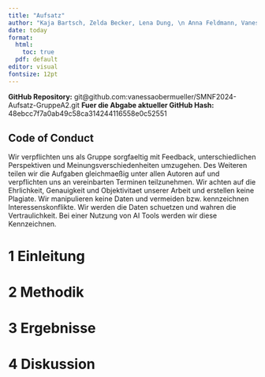 ```yaml
---
title: "Aufsatz"
author: "Kaja Bartsch, Zelda Becker, Lena Dung, \n Anna Feldmann, Vanessa Obermueller"
date: today 
format: 
  html: 
    toc: true
  pdf: default
editor: visual
fontsize: 12pt
---
```


**GitHub Repository:** git\@github.com:vanessaobermueller/SMNF2024-Aufsatz-GruppeA2.git 
**Fuer die Abgabe aktueller GitHub Hash:** 48ebcc7f7a0ab49c58ca314244116558e0c52551

## Code of Conduct

Wir verpflichten uns als Gruppe sorgfaeltig mit Feedback, unterschiedlichen Perspektiven und Meinungsverschiedenheiten umzugehen. Des Weiteren teilen wir die Aufgaben gleichmaeßig unter allen Autoren auf und verpflichten uns an vereinbarten Terminen teilzunehmen. Wir achten auf die Ehrlichkeit, Genauigkeit und Objektivitaet unserer Arbeit und erstellen keine Plagiate. Wir manipulieren keine Daten und vermeiden bzw. kennzeichnen Interessenskonflikte. Wir werden die Daten schuetzen und wahren die Vertraulichkeit. Bei einer Nutzung von AI Tools werden wir diese Kennzeichnen.

# 1 Einleitung

# 2 Methodik

# 3 Ergebnisse

# 4 Diskussion
